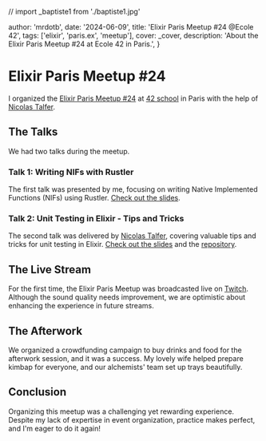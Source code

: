 
// import _baptiste1 from './baptiste1.jpg'

  author: 'mrdotb',
  date: '2024-06-09',
  title: 'Elixir Paris Meetup #24 @Ecole 42',
  tags: ['elixir', 'paris.ex', 'meetup'],
  cover: _cover,
  description: 'About the Elixir Paris Meetup #24 at Ecole 42 in Paris.',
}


# Elixir Paris Meetup #24

I organized the [Elixir Paris Meetup #24](https://www.meetup.com/fr-FR/elixir/events/301199042/) at [42 school](https://42.fr/) in Paris with the help of [Nicolas Talfer](https://www.linkedin.com/in/nicolas-talfer/).

## The Talks

We had two talks during the meetup.

### Talk 1: Writing NIFs with Rustler

The first talk was presented by me, focusing on writing Native Implemented Functions (NIFs) using Rustler.
[Check out the slides](https://docs.google.com/presentation/d/1Im8or5OhHH39IdxR7TtDUOFCTpm4MH5xvA-Vo8hisik/edit?usp=sharing).

<SingleLightbox src={_baptiste2} alt="Baptiste presenting the slides" />

### Talk 2: Unit Testing in Elixir - Tips and Tricks

The second talk was delivered by [Nicolas Talfer](https://www.linkedin.com/in/nicolas-talfer/), covering valuable tips and tricks for unit testing in Elixir.
[Check out the slides](/posts/elixir-paris-meetup-24-ecole-42/slide-unit-testing.pdf) and the [repository](https://github.com/nicolas-talfer/ljdc/).

## The Live Stream

For the first time, the Elixir Paris Meetup was broadcasted live on [Twitch](https://www.twitch.tv/videos/2165182272). Although the sound quality needs improvement, we are optimistic about enhancing the experience in future streams.

## The Afterwork

We organized a crowdfunding campaign to buy drinks and food for the afterwork session, and it was a success. My lovely wife helped prepare kimbap for everyone, and our alchemists' team set up trays beautifully.

<SingleLightbox src={_dressing} alt="The afterwork" />

## Conclusion

Organizing this meetup was a challenging yet rewarding experience. Despite my lack of expertise in event organization, practice makes perfect, and I'm eager to do it again!
